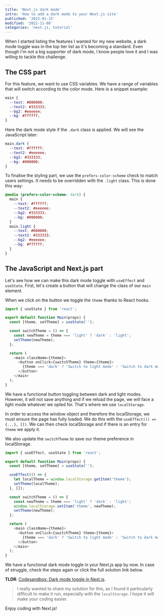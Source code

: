 ```yaml
---
title: 'Next.js dark mode'
intro: 'How to add a dark mode to your Next.js site'
published: '2022-01-15'
modified: '2022-11-08'
categories: 'next.js, tutorial'
---
```



When I started listing the features I wanted for my new website, a dark mode toggle was in the top tier list as it's becoming a standard. Even though I'm not a big supporter of dark mode, I know people love it and I was willing to tackle this challenge.

## The CSS part

For this feature, we want to use CSS variables. We have a range of variables that will switch according to the color mode.
Here is a snippet example:

```css
main {
  --text: #000000;
  --text2: #333333;
  --bg2: #eeeeee;
  --bg: #ffffff;
}
```

Here the dark mode style if the `.dark` class is applied. We will see the JavaScript later:

```css
main.dark {
  --text: #ffffff;
  --text2: #eeeeee;
  --bg2: #333333;
  --bg: #000000;
}
```

To finalise the styling part, we use the `prefers-color-scheme` check to match users settings.
It needs to be overridden with the `.light` class.
This is done this way:

```css
@media (prefers-color-scheme: dark) {
  main {
    --text: #ffffff;
    --text2: #eeeeee;
    --bg2: #333333;
    --bg: #000000;
  }
  main.light {
    --text: #000000;
    --text2: #333333;
    --bg2: #eeeeee;
    --bg: #ffffff;
  }
}
```

## The JavaScript and Next.js part

Let's see how we can make this dark mode toggle with `useEffect` and `useState`.
First, let's create a button that will change the class of our `main` element.

When we click on the button we toggle the `theme` thanks to React hooks.

```js
import { useState } from 'react';

export default function Main(props) {
  const [theme, setTheme] = useState('');

  const switchTheme = () => {
    const newTheme = theme === 'light' ? 'dark' : 'light';
    setTheme(newTheme);
  };

  return (
    <main className={theme}>
      <button onClick={switchTheme} theme={theme}>
        {theme === 'dark' ? 'Switch to light mode' : 'Switch to dark mode'}
      </button>
    </main>
  );
}
```

We have a functional button toggling between dark and light modes. However, it will not save anything and if we reload the page, we will face a light mode whatever we opted for. That's where we use `localStorage`.

In order to access the window object and therefore the localStorage, we must ensure the page has fully loaded. We do this with the `useEffect(() => {...}, [])`.
We can then check localStorage and if there is an entry for `theme` we apply it.

We also update the `switchTheme` to save our theme preference in localStorage.

```js
import { useEffect, useState } from 'react';

export default function Main(props) {
  const [theme, setTheme] = useState('');

  useEffect(() => {
    let localTheme = window.localStorage.getItem('theme');
    setTheme(localTheme);
  }, []);

  const switchTheme = () => {
    const newTheme = theme === 'light' ? 'dark' : 'light';
    window.localStorage.setItem('theme', newTheme);
    setTheme(newTheme);
  };

  return (
    <main className={theme}>
      <button onClick={switchTheme} theme={theme}>
        {theme === 'dark' ? 'Switch to light mode' : 'Switch to dark mode'}
      </button>
    </main>
  );
}
```

We have a functional dark mode toggle in your Next.js app by now. In case of struggle, check the steps again or click the full solution link below.

**TLDR**: <a href="https://codesandbox.io/s/darkmode-0ubir" target="_blank">Codesandbox: Dark mode toggle in Next.js</a>.

<Codesandbox sandbox="darkmode-0ubir" title="Dark mode toggle in Next.js" />

> I really wanted to share my solution for this, as I found it particularly difficult to make it run, especially with the `localStorage`. I hope it will make your coding easier.

Enjoy coding with Next.js!

